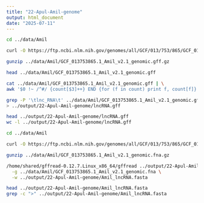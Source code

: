 ```yaml
---
title: "22-Apul-Amil-genome"
output: html_document
date: "2025-07-11"
---
```


```bash
cd ../data/Amil

curl -O https://ftp.ncbi.nlm.nih.gov/genomes/all/GCF/013/753/865/GCF_013753865.1_Amil_v2.1/GCF_013753865.1_Amil_v2.1_genomic.gff.gz
```
```bash
gunzip ../data/Amil/GCF_013753865.1_Amil_v2.1_genomic.gff.gz
```

```bash
head ../data/Amil/GCF_013753865.1_Amil_v2.1_genomic.gff

```
```bash
cat ../data/Amil/GCF_013753865.1_Amil_v2.1_genomic.gff | \
awk '$0 !~ /^#/ {count[$3]++} END {for (f in count) print f, count[f]}' | sort
```
```bash
grep -P '\tlnc_RNA\t' ../data/Amil/GCF_013753865.1_Amil_v2.1_genomic.gff \
> ../output/22-Apul-Amil-genome/lncRNA.gff
```

```bash
head ../output/22-Apul-Amil-genome/lncRNA.gff
wc -l ../output/22-Apul-Amil-genome/lncRNA.gff
```


```bash

cd ../data/Amil

curl -O https://ftp.ncbi.nlm.nih.gov/genomes/all/GCF/013/753/865/GCF_013753865.1_Amil_v2.1/GCF_013753865.1_Amil_v2.1_genomic.fna.gz
```

```bash
gunzip ../data/Amil/GCF_013753865.1_Amil_v2.1_genomic.fna.gz
```


```bash
/home/shared/gffread-0.12.7.Linux_x86_64/gffread ../output/22-Apul-Amil-genome/lncRNA.gff \
  -g ../data/Amil/GCF_013753865.1_Amil_v2.1_genomic.fna \
  -w ../output/22-Apul-Amil-genome/Amil_lncRNA.fasta
```


```bash
head ../output/22-Apul-Amil-genome/Amil_lncRNA.fasta
grep -c ">" ../output/22-Apul-Amil-genome/Amil_lncRNA.fasta

```

